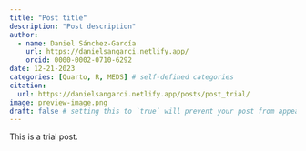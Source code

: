 ```yaml
---
title: "Post title"
description: "Post description"
author:
  - name: Daniel Sánchez-García
    url: https://danielsangarci.netlify.app/
    orcid: 0000-0002-0710-6292
date: 12-21-2023
categories: [Quarto, R, MEDS] # self-defined categories
citation: 
  url: https://danielsangarci.netlify.app/posts/post_trial/ 
image: preview-image.png
draft: false # setting this to `true` will prevent your post from appearing on your listing page until you're ready!
---
```


This is a trial post.
